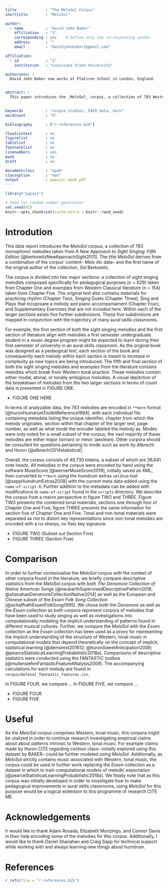 ```yaml
---
title             : "The MeloSol Corpus"
shorttitle        : "MeloSol"

author: 
  - name          : "David John Baker"
    affiliation   : "1"
    corresponding : yes    # Define only one corresponding author
    address       : ""
    email         : "davidjohnbaker1@gmail.com"

affiliation:
  - id            : "1"
    institution   : "Louisiana State University"

authornote: |
  David John Baker now works at Flatiron School in London, England.


abstract: |
  This paper introduces the _MeloSol_ corpus, a collection of 783 Western, tonal monophonic melodies. We first begin by describing the overal structure of the corpus, then proceede to detail its contents as they would be helpful for researchers working in the field of computational musicology or music psychology. In order to contextualizs the MeloSol corpus, compare descriptive statistics generated using the FANTASTIC feature extraction toolkit with that of the Essen Folk Song Collection as well as The Densmore Collection of Native American Songs. We suggest posible uses of this corpus including extending research which investigates Western tonality, perceptual experiments neededing novel ecological stimuli, or work involving the musical generation of monophonic melodies in the style of Western tonal.

  
keywords          : "corpus studies, FAIR data, kern"
wordcount         : "X"

bibliography      : ["r-references.bib"]

floatsintext      : no
figurelist        : no
tablelist         : no
footnotelist      : no
linenumbers       : yes
mask              : no
draft             : no

documentclass     : "apa6"
classoption       : "man"
output            : papaja::apa6_pdf
---
```


```r
library("papaja")
```

```r
# Seed for random number generation
set.seed(42)
knitr::opts_chunk$set(cache.extra = knitr::rand_seed)
```

# Introdution 

This data report introduces the _MeloSol_ corpus, a collection of 783 monophonic melodies taken from _A New Approach to Sight Singing: Fifth Edition_ [@berkowitzNewApproachSight2011].
The title _MeloSol_ derives from a combination of the corpus' content-- _Melo_ dic data-- and the first name of the original author of the collection, _Sol_ Berkowitz.

The corpus is divided into two major sections: a collection of sight singing melodies composed specifically for pedagogical purposes (n = 629) taken from Chapter One and examples from Western Classical literature (n = 154) taken from Chapter Five.
The original text also contains materials for practicing rhythm (Chapter Two), Singing Duets (Chapter Three), Sing and Plays that incoproate a melody and piano accompaniament (Chapter Four), and Supplementary Exercises that are not included here.
Within each of the larger sections exists five further subdivisions.
These five subdivisions are mapped in conjunction with the trajectory of many aural skills classrooms.

For example, the first section of both the sight singing melodies and the first section of literature align with melodies  a first semester undergraduate student in a music degree program might be expected to learn during their first semester of university in an aural skills classroom. 
As the original book was designed as a pedaogical text, each section of the book and consequently each melody within each section is meant to increase in complexity as new topics are being introduced.
The fifth and final section of both the sight singing melodies and examples from the literature contains melodies which break from Western tonal practice.
These melodies contain either modal, atonal, or tonally ambigious melodies. 
A visual depitction of the breakdown of melodies from the two larger sections in terms of count data is presented in FIGURE ONE. 

* FIGURE ONE HERE

In terms of analyzable data, the 783 melodies are encoded in `**kern` format [@huronHumdrumToolkitReference1994], with each individual file containing metadata listing the unique identifier, chapter from which the melody originates, section within that chapter of the larger text, page number, as well as what mode the encoder labeled the melody as.
Modes were only noted for a small subset of the corpus, the vast majority of these melodies are either major (ionian) or minor (aeolean).
Other corpora should be consulted for questions pertaining to mode such as work by Albrecht and Huron [@albrecht2014statistical].

Overall, the corpus consists of 49,730 tokens, a subset of which are 36,641 note heads.
All melodies in the corpus were encoded by hand using the software MuseScore [@wernerMuseScore2019], initially saved as XML, then converted to ``**kern`` using the humdrum extras `xml2hum` tool [@sappHumdrumExtras2008] with the current meta data added using the `name-of-script.R`.
Further addition to the metadata can be added with modifications to `name-of-script` found in the `scripts` directory.
We describe the corpus from a macro perspective in figure TWO and THREE.
Figure TWO presents the combined tonal materials, sections one through four of Chapter One and Five; figure THREE presents the same information for section five of Chapter One and Five.
Tonal and non-tonal materials were separated as not to distort key representations since non-tonal melodies are encoded with a no sharps, no flats key signature. 

* FIGURE TWO (Subset out Section Five)
* FIGURE THREE (Section Five)

# Comparison 

In order to further contextualize the _MeloSol_ corpus with the context of other corpora found in the literature, we briefly compare descriptive statistics from the _MeloSol_ corpus with both _The Densmore Collection of Native American Songs_ [@neubarthSupervisedDescriptivePattern2018; @shanahanDensmoreCollectionNative2014] as well as the European and Chinese subset of the _Essen Folk Song Collection_ [@schaffrathEssenFolkSong1995].
We chose both the _Densmore_ as well as the _Essen_ collection as both corpora represent corpora of melodies that have been used to study singing as well as investigations into computationally modeling the implicit understanding of patterns found in different musical cultures.
Further, we compare the _MeloSol_ with the _Essen_ collection as the _Essen_ collection has been used as a proxy for representing the implicit understanding of the structure of Western, tonal music in computational models that depend theoretically on the concept of implicit, statistical learning [@demorest201612; @huronSweetAnticipation2006; @pearceStatisticalLearningProbabilistic2018a].
Comparisons of descriptive statistics were conducted using the FANTASTIC toolbox [@mullensiefenFantasticFeatureANalysis2009]. 
The accompanying calculations for each melody are found in `corpus/melosol_fantastic_features.csv`.

In FIGURE FOUR, we compare ...
In FIGURE FIVE, we compare ...


* FIGURE FOUR 
* FIGURE FIVE

# Useful 

As the _MeloSol_ corpus comprises Western, tonal music, this corpora might be utalized in order to continue research investigating empirical claims about about patterns intrinsic to Western, tonal music.
For example claims made by Huron CITE regarding contour class-- initially explored using this dataset by BAKER-- could be further modeled using _MeloSol_.
Additionally, as _MeloSol_ strictly contains music associated with Western, tonal music, the corpus could be used in further work replacing the _Essen_ collection as a dataset in which to train computational models of melodic expectation [@pearceStatisticalLearningProbabilistic2018a].
We finally note that as this corpus was initially developed in order to investigate how to make pedagogical improvements in aural skills classrooms, using _MeloSol_ for this purpose would be a logical extension to this programme of research CITE ME. 

# Acknowledgements

Ir would like to thank Adam Rosada, Elizabeth Monzingo, and Connor Davis in their help encoding some of the melodies for this corpus.
Additionally, I would like to thank Daniel Shanahan and Craig Sapp for technical support while working with and always learning new things about humdrum.

\newpage

# References
```r
r_refs(file = "r-references.bib")
```

\begingroup
\setlength{\parindent}{-0.5in}
\setlength{\leftskip}{0.5in}

<div id="refs" custom-style="Bibliography"></div>
\endgroup
